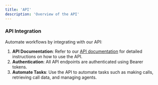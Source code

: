 ```yaml
---
title: 'API'
description: 'Overview of the API'
---
```




### API Integration

Automate workflows by integrating with our API:

1. **API Documentation**: Refer to our [API documentation](https://mintlify.com/docs/api-playground/openapi/setup) for detailed instructions on how to use the API.
2. **Authentication**: All API endpoints are authenticated using Bearer tokens.
3. **Automate Tasks**: Use the API to automate tasks such as making calls, retrieving call data, and managing agents.

